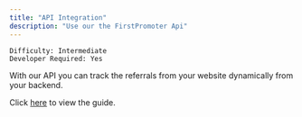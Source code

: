 ```yaml
---
title: "API Integration"
description: "Use our the FirstPromoter Api"
---
```


`Difficulty: Intermediate`<br/>
`Developer Required: Yes`

With our API you can track the referrals from your website dynamically from your backend.

Click [here](https://login.firstpromoter.com?redirect=%2Finstructions%2Fapi) to view the guide.